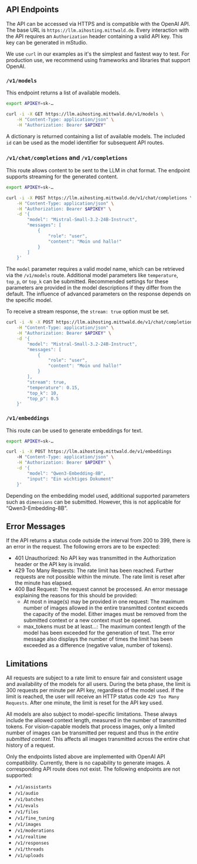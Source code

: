 
## API Endpoints

The API can be accessed via HTTPS and is compatible with the OpenAI API. The base URL is `https://llm.aihosting.mittwald.de`. Every interaction with the API requires an `Authorization` header containing a valid API key. This key can be generated in mStudio.

We use `curl` in our examples as it's the simplest and fastest way to test. For production use, we recommend using frameworks and libraries that support OpenAI.

### `/v1/models`

This endpoint returns a list of available models.

```sh
export APIKEY=sk-…

curl -i -X GET https://llm.aihosting.mittwald.de/v1/models \
    -H "Content-Type: application/json" \
    -H "Authorization: Bearer $APIKEY"
```

A dictionary is returned containing a list of available models. The included `id` can be used as the model identifier for subsequent API routes.

### `/v1/chat/completions` and `/v1/completions`

This route allows content to be sent to the LLM in chat format. The endpoint supports streaming for the generated content.

```sh
export APIKEY=sk-…

curl -i -X POST https://llm.aihosting.mittwald.de/v1/chat/completions \
    -H "Content-Type: application/json" \
    -H "Authorization: Bearer $APIKEY" \
    -d '{ 
        "model": "Mistral-Small-3.2-24B-Instruct",
        "messages": [
            {
                "role": "user",
                "content": "Moin und hallo!"
            }
        ]
    }'
```

The `model` parameter requires a valid model name, which can be retrieved via the `/v1/models` route. Additional model parameters like `temperature`, `top_p`, or `top_k` can be submitted. Recommended settings for these parameters are provided in the model descriptions if they differ from the default. The influence of advanced parameters on the response depends on the specific model.

To receive a stream response, the `stream: true` option must be set.

```sh
curl -i -N -X POST https://llm.aihosting.mittwald.de/v1/chat/completions \
    -H "Content-Type: application/json" \
    -H "Authorization: Bearer $APIKEY" \
    -d '{ 
        "model": "Mistral-Small-3.2-24B-Instruct",
        "messages": [
            {
                "role": "user",
                "content": "Moin und hallo!"
            }
        ],
        "stream": true,
        "temperature": 0.15,
        "top_k": 10,
        "top_p": 0.5
    }'
```

### `/v1/embeddings`

This route can be used to generate embeddings for text.

```sh
export APIKEY=sk-…

curl -i -X POST https://llm.aihosting.mittwald.de/v1/embeddings
    -H "Content-Type: application/json" \
    -H "Authorization: Bearer $APIKEY" \
    -d '{ 
        "model": "Qwen3-Embedding-8B",
        "input": "Ein wichtiges Dokument"
    }'
```

Depending on the embedding model used, additional supported parameters such as `dimensions` can be submitted. However, this is not applicable for “Qwen3-Embedding-8B”.

## Error Messages
If the API returns a status code outside the interval from 200 to 399, there is an error in the request. The following errors are to be expected:

- 401 Unauthorized: No API key was transmitted in the Authorization header or the API key is invalid.
- 429 Too Many Requests: The rate limit has been reached. Further requests are not possible within the minute. The rate limit is reset after the minute has elapsed.
- 400 Bad Request: The request cannot be processed. An error message explaining the reasons for this should be provided:
    - At most n image(s) may be provided in one request: The maximum number of images allowed in the entire transmitted context exceeds the capacity of the model. Either images must be removed from the submitted context or a new context must be opened.
    - max_tokens must be at least...: The maximum context length of the model has been exceeded for the generation of text. The error message also displays the number of times the limit has been exceeded as a difference (negative value, number of tokens). 

## Limitations

All requests are subject to a rate limit to ensure fair and consistent usage and availability of the models for all users. During the beta phase, the limit is 300 requests per minute per API key, regardless of the model used. If the limit is reached, the user will receive an HTTP status code `429 Too Many Requests`. After one minute, the limit is reset for the API key used.

All models are also subject to model-specific limitations. These always include the allowed context length, measured in the number of transmitted tokens. For vision-capable models that process images, only a limited number of images can be transmitted per request and thus in the _entire submitted context_. This affects all images transmitted across the entire chat history of a request.

Only the endpoints listed above are implemented with OpenAI API compatibility. Currently, there is no capability to generate images. A corresponding API route does not exist. The following endpoints are not supported:

- `/v1/assistants`
- `/v1/audio`
- `/v1/batches`
- `/v1/evals`
- `/v1/files`
- `/v1/fine_tuning`
- `/v1/images`
- `/v1/moderations`
- `/v1/realtime`
- `/v1/responses`
- `/v1/threads`
- `/v1/uploads`

